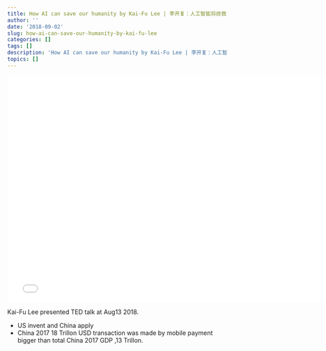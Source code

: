 ```yaml
---
title: How AI can save our humanity by Kai-Fu Lee | 李开复：人工智能将拯救人类[video]
author: ''
date: '2018-09-02'
slug: how-ai-can-save-our-humanity-by-kai-fu-lee
categories: []
tags: []
description: 'How AI can save our humanity by Kai-Fu Lee | 李开复：人工智能将拯救人类'
topics: []
---
```


<iframe width="760" height="520" src="//player.bilibili.com/player.html?aid=29361309&cid=51025728&page=1" scrolling="no" border="0" frameborder="no" framespacing="0" allowfullscreen="true"> </iframe>


Kai-Fu Lee presented TED talk at Aug13 2018.

- US invent and  China apply
- China 2017 18 Trillon USD transaction was made by mobile payment bigger than total China 2017 GDP ,13 Trillon. 


